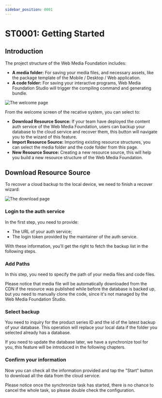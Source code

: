 ```yaml
---
sidebar_position: 0001
---
```


# ST0001: Getting Started

## Introduction

The project structure of the Web Media Foundation includes:

- **A media folder:** For saving your media files, and necessary assets, like
  the package template of the Mobile / Desktop / Web application.
- **A code folder:** For saving your interactive programs, Web Media Foundation Studio will
  trigger the compiling command and generating bundle.

![The welcome page](./images/welcome-page.png)

From the welcome screen of the recative system, you can select to:

- **Download Resource Source:** If your team have deployed the content auth
  service of the Web Media Foundation, users can backup your database to the cloud
  service and recover them, this button will navigate you to the wizard of this
  feature.
- **Import Resource Source:** Importing existing resource structures, you can
  select the media folder and the code folder from this page.
- **New Resource Source:** Creating a new resource source, this will help you
  build a new resource structure of the Web Media Foundation.

## Download Resource Source

To recover a cloud backup to the local device, we need to finish a recover
wizard:

![The download page](./images/download-page.png)

### Login to the auth service

In the first step, you need to provide:

- The URL of your auth service;
- The login token provided by the maintainer of the auth service.

With these information, you'll get the right to fetch the backup list in the
following steps.

### Add Paths

In this step, you need to specify the path of your media files and code files.

Please notice that media file will be automatically downloaded from the CDN if
the resource was published while before the database is backed up, but you need
to manually clone the code, since it's not managed by the Web Media Foundation Studio.

### Select backup

You need to inquiry for the product series ID and the id of the latest backup of
your database. This operation will replace your local data if the folder you
selected already has a database.

If you need to update the database later, we have a synchronize tool for you,
this feature will be introduced in the following chapters.

### Confirm your information

Now you can check all the information provided and tap the "Start" button to
download all the data from the cloud service.

Please notice once the synchronize task has started, there is no chance to
cancel the whole task, so please double check the configuration.
